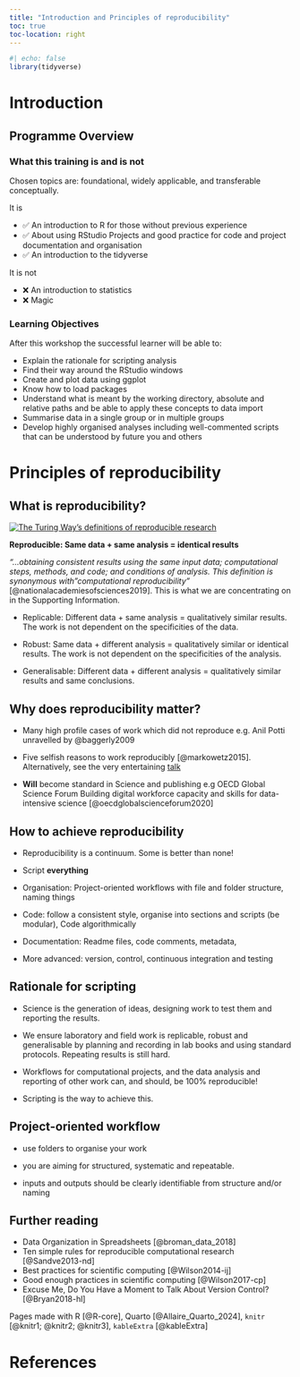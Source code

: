 ```yaml
---
title: "Introduction and Principles of reproducibility"
toc: true
toc-location: right
---
```


```r
#| echo: false
library(tidyverse)
```

# Introduction

## Programme Overview

### What this training is and is not

Chosen topics are: foundational, widely applicable, and transferable
conceptually.

It is

-   ✅ An introduction to R for those without previous experience
-   ✅ About using RStudio Projects and good practice for code and
    project documentation and organisation
-   ✅ An introduction to the tidyverse

It is not

-   ❌ An introduction to statistics
-   ❌ Magic

### Learning Objectives

After this workshop the successful learner will be able to:

-   Explain the rationale for scripting analysis
-   Find their way around the RStudio windows
-   Create and plot data using ggplot
-   Know how to load packages
-   Understand what is meant by the working directory, absolute and
    relative paths and be able to apply these concepts to data import
-   Summarise data in a single group or in multiple groups
-   Develop highly organised analyses including well-commented scripts
    that can be understood by future you and others

# Principles of reproducibility

## What is reproducibility?

[![The Turing Way's definitions of reproducible
research](images/reproducible-matrix.jpg){fig-alt="Two by Two cell matrix. Columns are Data, either same or different. Rows are Analysis either same or different. Each of cells contain one of the definitions for reproducibility"}](https://the-turing-way.netlify.app/reproducible-research/overview/overview-definitions#rr-overview-definitions)

**Reproducible: Same data + same analysis = identical results**

*"...obtaining consistent results using the same input data;
computational steps, methods, and code; and conditions of analysis. This
definition is synonymous with"computational reproducibility"*
[@nationalacademiesofsciences2019]. This is what we are concentrating on
in the Supporting Information.

-   Replicable: Different data + same analysis = qualitatively similar
    results. The work is not dependent on the specificities of the data.

-   Robust: Same data + different analysis = qualitatively similar or
    identical results. The work is not dependent on the specificities of
    the analysis.

-   Generalisable: Different data + different analysis = qualitatively
    similar results and same conclusions.

## Why does reproducibility matter?

-   Many high profile cases of work which did not reproduce e.g. Anil
    Potti unravelled by @baggerly2009

-   Five selfish reasons to work reproducibly [@markowetz2015].
    Alternatively, see the very entertaining
    [talk](https://youtu.be/yVT07Sukv9Q)

-   **Will** become standard in Science and publishing e.g OECD Global
    Science Forum Building digital workforce capacity and skills for
    data-intensive science [@oecdglobalscienceforum2020]

## How to achieve reproducibility

-   Reproducibility is a continuum. Some is better than none!

-   Script **everything**

-   Organisation: Project-oriented workflows with file and folder
    structure, naming things

-   Code: follow a consistent style, organise into sections and scripts
    (be modular), Code algorithmically

-   Documentation: Readme files, code comments, metadata,

-   More advanced: version, control, continuous integration and testing

## Rationale for scripting

-   Science is the generation of ideas, designing work to test them and
    reporting the results.

-   We ensure laboratory and field work is replicable, robust and
    generalisable by planning and recording in lab books and using
    standard protocols. Repeating results is still hard.

-   Workflows for computational projects, and the data analysis and
    reporting of other work can, and should, be 100% reproducible!

-   Scripting is the way to achieve this.

## Project-oriented workflow

-   use folders to organise your work

-   you are aiming for structured, systematic and repeatable.

-   inputs and outputs should be clearly identifiable from structure
    and/or naming

## Further reading

-   Data Organization in Spreadsheets [@broman_data_2018]
-   Ten simple rules for reproducible computational research
    [@Sandve2013-nd]
-   Best practices for scientific computing [@Wilson2014-ij]
-   Good enough practices in scientific computing [@Wilson2017-cp]
-   Excuse Me, Do You Have a Moment to Talk About Version Control?
    [@Bryan2018-hl]

Pages made with R [@R-core], Quarto [@Allaire_Quarto_2024], `knitr`
[@knitr1; @knitr2; @knitr3], `kableExtra` [@kableExtra]

# References
